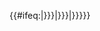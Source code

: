 <includeonly>{{#ifeq:{{NAMESPACE}}|{{ns:{{{namespace|{{{1|}}}}}}}}|{{{then|{{{2|}}}}}}|{{{else|{{{3|}}}}}}}}</includeonly><noinclude>{{Documentation}}</noinclude>